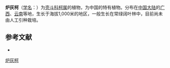 {{Speciesbox
| name = 炉灰柯
| status = 
| status_system = 
| image =
| genus = Lithocarpus
| species = cinereus
| authority = Chun et Huang
}}

'''炉灰柯'''（[[学名|学名]]：{{lang|la|''Lithocarpus cinereus''}}）为[[壳斗科|壳斗科]][[柯属|柯属]]的植物，为中国的特有植物。分布在[[中国大陆|中国大陆]]的[[广西|广西]]、[[云南|云南]]等地，生长于海拔1,000米的地区，一般生长在常绿阔叶林中，目前尚未由人工引种栽培。

== 参考文献 ==
<div class="references-small">
* {{cite web| url =http://www.bioinfo.cn/db05/KmzwSpecies.php?action=view&id=9055| title =炉灰柯| work =《中国高等植物数据库全库》| publisher =中国科学院微生物研究所| author =昆明植物研究所| accessdate =2009-02-24| deadurl =yes| archiveurl =https://web.archive.org/web/20160305002754/http://www.bioinfo.cn/db05/KmzwSpecies.php?action=view&id=9055| archivedate =2016-03-05}}
</div>
{{Taxonbar|from=Q15227452}}

[[Category:柯属|炉灰柯]]


{{植物小作品}}
